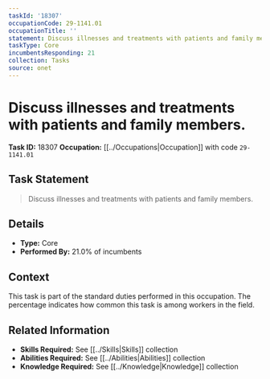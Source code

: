 ```yaml
---
taskId: '18307'
occupationCode: 29-1141.01
occupationTitle: ''
statement: Discuss illnesses and treatments with patients and family members.
taskType: Core
incumbentsResponding: 21
collection: Tasks
source: onet
---
```

# Discuss illnesses and treatments with patients and family members.

**Task ID:** 18307
**Occupation:** [[../Occupations|Occupation]] with code `29-1141.01`

## Task Statement

> Discuss illnesses and treatments with patients and family members.

## Details

- **Type:** Core
- **Performed By:** 21.0% of incumbents

## Context

This task is part of the standard duties performed in this occupation. The percentage indicates how common this task is among workers in the field.

## Related Information

- **Skills Required:** See [[../Skills|Skills]] collection
- **Abilities Required:** See [[../Abilities|Abilities]] collection
- **Knowledge Required:** See [[../Knowledge|Knowledge]] collection
